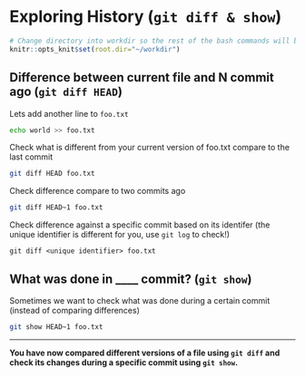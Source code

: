 # Exploring History (`git diff & show`)

```r
# Change directory into workdir so the rest of the bash commands will be run in it
knitr::opts_knit$set(root.dir="~/workdir")
```
## Difference between current file and N commit ago (`git diff HEAD`)

Lets add another line to `foo.txt`

```bash
echo world >> foo.txt
```

Check what is different from your current version of foo.txt compare to the last commit

```bash
git diff HEAD foo.txt
```

Check difference compare to two commits ago

```bash
git diff HEAD~1 foo.txt
```

Check difference against a specific commit based on its identifer (the unique identifier is different for you, use `git log` to check!)

`git diff <unique identifier> foo.txt`

## What was done in ____ commit? (`git show`)

Sometimes we want to check what was done during a certain commit (instead of comparing differences)

```bash
git show HEAD~1 foo.txt
```

***
**You have now compared different versions of a file using `git diff` and check its changes during a specific commit using `git show`.**